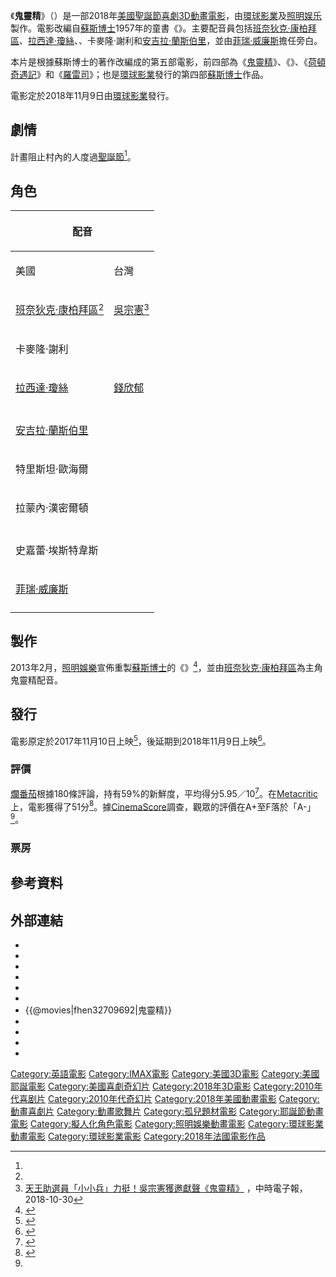 {{noteTA
|G1=Movie
|G2=Show
|T=zh-cn:绿毛怪格林奇;zh-tw:鬼靈精 (2018年電影);zh-hk:聖誕怪怪傑;zh-sg:鬼灵精 (2018年电影);
|1=zh-cn:绿毛怪格林奇;zh-tw:鬼靈精;zh-hk:聖誕怪怪傑;zh-sg:鬼灵精;
|2=zh-hk:Who啦啦市;zh-tw:胡家鎮;
|3=zh-hk:仙迪;zh-tw:辛蒂;
}}
{{Otheruses|subject=一部照明娛樂的動畫電影|other=同名電影|鬼靈精}}
{{Infobox film
| name           = 鬼靈精
| original_name  = {{lang|en|''The Grinch''}}
| image          = The Grinch (2018 film).png
| caption        = 電影海報
| director       = {{Plain list|
* {{link-en|史考特·莫西爾|Scott Mosier}}
* {{link-en|亞羅·錢尼|Yarrow Cheney}}
}}
| producer       = {{Plain list|
* {{link-en|克里斯·梅勒丹德利|Chris Meledandri}}
* 珍妮特·希利
}}
| screenplay     = {{Plain list|
* 麥可·勒西厄爾
* {{link-en|湯米·斯威德羅|Tommy Swerdlow}}
}}
| based_on       = {{based on|{{link-en|鬼靈精 (童書)|How the Grinch Stole Christmas!|鬼靈精}}|[[蘇斯博士|蘇斯博士]]}}
| starring       = {{Plain list|
* [[班奈狄克·康柏拜區|班奈狄克·康柏拜區]]
* [[拉西達·瓊絲|拉西達·瓊絲]]
* {{link-en|肯南·湯普森|Kenan Thompson}}
* 卡麥隆·謝利
* [[安吉拉·蘭斯伯里|安吉拉·蘭斯伯里]]
}}
| narrator       = [[菲瑞·威廉斯|菲瑞·威廉斯]]
| music          = [[丹尼·葉夫曼|丹尼·葉夫曼]]<ref>{{cite web|title=Danny Elfman to Score Illumination’s ‘How the Grinch Stole Christmas’|url=http://filmmusicreporter.com/2017/11/20/danny-elfman-to-score-illuminations-how-the-grinch-stole-christmas/|publisher=Film Music Reporter|accessdate=2017-11-23|date=2017-11-20|archive-url=https://web.archive.org/web/20171201043048/http://filmmusicreporter.com/2017/11/20/danny-elfman-to-score-illuminations-how-the-grinch-stole-christmas/|archive-date=2017-12-01|dead-url=no}}</ref>
| editing        = 克里斯·卡塔赫納
| studio         = {{Plain list|
* [[環球影業|環球影業]]<ref name="insight">{{cite web|url=https://www.varietyinsight.com/print_featurefilm_releases.php|title=Film releases|work=[[Variety_Insight|Variety Insight]]|accessdate=2017-06-05|archive-url=https://web.archive.org/web/20180903113118/https://www.varietyinsight.com/print_featurefilm_releases.php|archive-date=2018-09-03|dead-url=no}}</ref>
* [[照明娱乐|照明娱乐]]<ref name="insight" />
}}
| distributor    = 環球影業
| released       = {{Film date|2018|10|22|{{link-en|攝政村影院|Regency Village Theater}}首映|2018|11|9|美國、英國、台灣|2018|12|14|日本、中国大陸|2018|12|27|香港|2018|12|29|新加坡}}
| runtime        = 86分鐘<ref>{{cite web|url=https://www.regmovies.com/movies/dr-seuss-the-grinch/B00177769373|title=Dr. Seuss' The Grinch|website=[[Regal_Entertainment_Group|Regal Entertainment Group]]|accessdate=2018-10-07|archive-url=https://web.archive.org/web/20181007223449/https://www.regmovies.com/movies/dr-seuss-the-grinch/B00177769373|archive-date=2018-10-07|dead-url=yes}}</ref>
| country        = {{美國電影產地}}
| language       = 英語
| budget         = 7500萬美元<ref>{{cite web|url=https://variety.com/2018/film/features/chris-meledandri-illumination-minions-the-grinch-1203020068/|title=How Chris Meledandri Became the Most Powerful Man in Animation|work=[[Variety_(magazine)|Variety]]|first=Brent|last=Lang|date=2018-11-05|accessdate=2018-11-06|archive-url=https://web.archive.org/web/20181108210137/https://variety.com/2018/film/features/chris-meledandri-illumination-minions-the-grinch-1203020068/|archive-date=2018-11-08|dead-url=no}}</ref><ref name=THRpreview>{{cite web|url=https://www.hollywoodreporter.com/news/grinch-box-office-see-green-55m-60m-bow-1159454|title=Box-Office Preview: 'The Grinch' to See Green With $55M-$60M U.S. Bow|work=[[The_Hollywood_Reporter|The Hollywood Reporter]]|first=Pamela|last=McClintock|date=2018-11-08|accessdate=2018-11-08|archive-url=https://web.archive.org/web/20181108224807/https://www.hollywoodreporter.com/news/grinch-box-office-see-green-55m-60m-bow-1159454|archive-date=2018-11-08|dead-url=no}}</ref> 
| gross          = 5.11億美元<ref name="BOM">{{cite web|url=https://www.boxofficemojo.com/movies/?id=grinch2017.htm|title=The Grinch (2018)|website=[[Box_Office_Mojo|Box Office Mojo]]|publisher=[[IMDb|IMDb]]|accessdate=2018-11-11|archive-url=https://web.archive.org/web/20181107104421/https://www.boxofficemojo.com/movies/?id=grinch2017.htm|archive-date=2018-11-07|dead-url=no}}</ref>
| cn_name        = 绿毛怪格林奇
| hk_name        = 聖誕怪怪傑
| tw_name        = 鬼靈精
| sg_name        = 鬼灵精
}}

《'''鬼靈精'''》（{{lang-en|''The Grinch''或Dr. Seuss' The Grinch}}）是一部2018年[[美國|美國]][[聖誕節|聖誕節]][[喜劇|喜劇]][[3D電影|3D]][[電腦動畫|動畫電影]]，由[[環球影業|環球影業]]及[[照明娱乐|照明娱乐]]製作。電影改編自[[蘇斯博士|蘇斯博士]]1957年的童書《{{link-en|鬼靈精 (童書)|How the Grinch Stole Christmas!|鬼靈精}}》。主要配音員包括[[班奈狄克·康柏拜區|班奈狄克·康柏拜區]]、[[拉西達·瓊絲|拉西達·瓊絲]]、{{link-en|肯南·湯普森|Kenan Thompson}}、卡麥隆·謝利和[[安吉拉·蘭斯伯里|安吉拉·蘭斯伯里]]，並由[[菲瑞·威廉斯|菲瑞·威廉斯]]擔任旁白。

本片是根據蘇斯博士的著作改編成的第五部電影，前四部為《[[鬼靈精|鬼靈精]]》、《{{link-en|魔法靈貓 (電影)|The Cat in the Hat (film)|魔法靈貓}}》、《[[荷頓奇遇記|荷頓奇遇記]]》和《[[羅雷司|羅雷司]]》；也是[[環球影業|環球影業]]發行的第四部[[蘇斯博士|蘇斯博士]]作品。

電影定於2018年11月9日由[[環球影業|環球影業]]發行。

== 劇情 ==
{{link-en|鬼靈精 (角色)|Grinch|-{zh-hk:格林傑;zh-tw:鬼靈精;zh-cn:格林奇}-}}計畫阻止村內的人度過[[聖誕節|聖誕節]]<ref name="VarietyCumberbatchVoice" />。

== 角色 ==
{| class="wikitable"
!colspan=4|配音
!rowspan=2|角色
|-
!美國
!台灣
!香港
!大陸
|-
| [[班奈狄克·康柏拜區|班奈狄克·康柏拜區]]<ref name="VarietyCumberbatchVoice" />
| [[吳宗憲|吳宗憲]]<ref>[https://www.chinatimes.com/realtimenews/20181030003791-260404 天王助選員「小小兵」力挺！吳宗憲獲邀獻聲《鬼靈精》] {{Wayback|url=https://www.chinatimes.com/realtimenews/20181030003791-260404 |date=20181102014642 }}，中時電子報，2018-10-30</ref>
| [[黃子華|黃子華]]<ref>{{cite news|url=https://www.youtube.com/watch?v=ZDdN6_EwUaM|title=《聖誕怪怪傑》黃子華粵語配音預告|author=UniversalPicturesHKG|work=[[YouTube|YouTube]]|date=2018-11-06|accessdate=2018-11-22|archive-url=https://web.archive.org/web/20181210125628/https://www.youtube.com/watch?v=ZDdN6_EwUaM|archive-date=2018-12-10|dead-url=no}}</ref>
| [[潘粤明|潘粤明]]<ref>[http://news.mtime.com/2018/11/09/1585965.html 潘粤明担任《绿毛怪格林奇》中文配音] {{Wayback|url=http://news.mtime.com/2018/11/09/1585965.html |date=20181111133703 }}，Mtime时光网，2018-11-09</ref>
| {{link-en|鬼靈精 (角色)|Grinch|-{zh-hk:格林傑;zh-tw:鬼靈精;zh-cn:格林奇}-}}（The Grinch）
|-
| 卡麥隆·謝利
|
|
| 田雨琳
| 辛蒂露（Cindy Lou Who）
|-
| [[拉西達·瓊絲|拉西達·瓊絲]]
|[[錢欣郁|錢欣郁]]
|
| [[季冠霖|季冠霖]]
| 唐娜露（Donna Lou Who）
|-
| {{link-en|肯南·湯普森|Kenan Thompson}}
|
|
| 高增志
| Bricklebaum
|-
| [[安吉拉·蘭斯伯里|安吉拉·蘭斯伯里]]
|
|
| [[杨晨_(播音员)|杨晨]]
| 市長（Mayor McGerkle）
|-
| 特里斯坦·歐海爾
|
|
| 鞠豪阳
| Groopert
|-
| 拉蒙內·漢密爾頓
|
|
| 于江川
| 艾克索（Axl）
|-
| {{link-en|山姆·拉瓦格尼諾|Sam Lavagnino}}
|
|
| 毋子豪
| 奧茲（Ozzy）
|-
| 史嘉蕾·埃斯特韋斯
|
|
| 昝思仪
| 伊茲（Izzy）
|-
| [[菲瑞·威廉斯|菲瑞·威廉斯]]
|
|
| 张云明
| 旁白（The Narrator）
|-
|}

== 製作 ==
2013年2月，[[照明娛樂|照明娛樂]]宣佈重製[[蘇斯博士|蘇斯博士]]的《{{link-en|鬼靈精 (小說)|How the Grinch Stole Christmas!|鬼靈精}}》<ref>{{cite news|last=Kit|first=Borys|title='How the Grinch Stole Christmas' Remake in the Works at Universal|url=http://www.hollywoodreporter.com/heat-vision/how-grinch-stole-christmas-remake-419447|accessdate=2013-02-07|newspaper=The Hollywood Reporter|date=2013-02-07|archive-url=https://web.archive.org/web/20130209072150/http://www.hollywoodreporter.com/heat-vision/how-grinch-stole-christmas-remake-419447|archive-date=2013-02-09|dead-url=no}}</ref>，並由[[班奈狄克·康柏拜區|班奈狄克·康柏拜區]]為主角鬼靈精配音。

== 發行 ==
電影原定於2017年11月10日上映<ref>{{cite web |url=http://www.hollywoodreporter.com/news/universal-dates-despicable-me-3-671303 |title=Universal Dates 'Despicable Me 3,' New 'Grinch Who Stole Christmas' |publisher=The Hollywood Reporter |date=2011-11-17 |accessdate=2014-01-16 |archive-url=https://web.archive.org/web/20140118002827/http://www.hollywoodreporter.com/news/universal-dates-despicable-me-3-671303 |archive-date=2014-01-18 |dead-url=no }}</ref>，後延期到2018年11月9日上映<ref>{{cite news|last=Kroll|first=Justin|url=http://variety.com/2016/film/news/grinch-remake-release-delayed-2018-1201790869/|title=Illumination's ‘The Grinch’ Pushed Back to 2018|publisher=Variety|date=2016-06-07|accessdate=2016-06-07|archive-url=https://web.archive.org/web/20160608131105/http://variety.com/2016/film/news/grinch-remake-release-delayed-2018-1201790869/|archive-date=2016-06-08|dead-url=no}}</ref>。

=== 評價 ===
[[爛番茄|爛番茄]]根據180條評論，持有59%的新鮮度，平均得分5.95／10<ref>{{cite web|url=https://www.rottentomatoes.com/m/the_grinch|title=The Grinch (2018)|work=[[Rotten_Tomatoes|Rotten Tomatoes]]|publisher=[[Fandango_Media|Fandango Media]]|accessdate=2018-12-23|archive-url=https://web.archive.org/web/20181115142011/https://www.rottentomatoes.com/m/the_grinch/|archive-date=2018-12-23|dead-url=no}}</ref>。在[[Metacritic|Metacritic]]上，電影獲得了51分<ref>{{cite web|url=https://www.metacritic.com/movie/the-grinch|title=The Grinch reviews|website=[[Metacritic|Metacritic]]|accessdate=2018-11-08|archive-url=https://web.archive.org/web/20181108060834/https://www.metacritic.com/movie/the-grinch|archive-date=2018-11-08|dead-url=no}}</ref>。據[[CinemaScore|CinemaScore]]調查，觀眾的評價在A+至F落於「A-」<ref name="opening" />。

=== 票房 ===

{{start box}}
{{succession prize box|《[[波希米亞狂想曲_(電影)|波希米亞狂想曲]]》|《[[怪獸與葛林戴華德的罪行|怪獸與葛林戴華德的罪行]]》|{{Flagicon|USA}}[[2018年美國週末票房冠軍|2018年美國週末票房冠軍]]|第45週}}
{{end box}}

== 參考資料 ==
{{reflist|30em|refs=

<ref name="VarietyCumberbatchVoice">{{cite web|url=http://variety.com/2016/film/news/benedict-cumberbatch-grinch-how-the-grinch-stole-christmas-1201753133/|title=Benedict Cumberbatch to Voice the Grinch in ‘How the Grinch Stole Christmas’|publisher=Variety|last=Kroll|first=Justin|date=2016-04-13|accessdate=2017-10-09|archive-url=https://web.archive.org/web/20171009194348/http://variety.com/2016/film/news/benedict-cumberbatch-grinch-how-the-grinch-stole-christmas-1201753133/|archive-date=2017-10-09|dead-url=no}}</ref>

<ref name="opening">{{cite web|url=https://deadline.com/2018/11/the-grinch-bohemian-rhapsody-weekend-box-office-1202498901/|title=Illumination-Universal’s ‘The Grinch’ Steals $2.2M On Thursday Night|website=[[Deadline_Hollywood|Deadline Hollywood]]|publisher=[[Penske_Business_Media|Penske Business Media]]|date=2018-11-09|first=Anthony|last=D'Alessandro|accessdate=2018-11-09|archive-url=https://web.archive.org/web/20181109171837/https://deadline.com/2018/11/the-grinch-bohemian-rhapsody-weekend-box-office-1202498901/|archive-date=2018-11-09|dead-url=no}}</ref>

}}

== 外部連結 ==
* {{Official website|http://www.grinchmovie.com/}}
* {{IMDb title|2709692|鬼靈精}}
* {{rotten-tomatoes|dr_seuss_how_the_grinch_stole_christmas_2018|鬼靈精}}
* {{mojo title|grinch2017|鬼靈精}}
* {{Metacritic|the-grinch|鬼靈精}}
* {{amg movie|593711|鬼靈精}}
* {{@movies|fhen32709692|鬼靈精}}
* {{Yahoomovie id|8021|鬼靈精}}
* {{Yahoo-movie-hk title|18Vl7|鬼靈精}}
* {{Mtime|233407|鬼靈精}}
* {{douban|title=鬼靈精}}

{{鬼靈精}}
{{照明娛樂}}
{{Portal bar|美國|電影|動漫}}
{{DEFAULTSORT:Grinch, The}}
[[Category:英語電影|Category:英語電影]]
[[Category:IMAX電影|Category:IMAX電影]]
[[Category:美國3D電影|Category:美國3D電影]]
[[Category:美國耶誕電影|Category:美國耶誕電影]]
[[Category:美國喜劇奇幻片|Category:美國喜劇奇幻片]]
[[Category:2018年3D電影|Category:2018年3D電影]]
[[Category:2010年代喜剧片|Category:2010年代喜剧片]]
[[Category:2010年代奇幻片|Category:2010年代奇幻片]]
[[Category:2018年美國動畫電影|Category:2018年美國動畫電影]]
[[Category:動畫喜劇片|Category:動畫喜劇片]]
[[Category:動畫歌舞片|Category:動畫歌舞片]]
[[Category:孤兒題材電影|Category:孤兒題材電影]]
[[Category:耶誕節動畫電影|Category:耶誕節動畫電影]]
[[Category:擬人化角色電影|Category:擬人化角色電影]]
[[Category:照明娛樂動畫電影|Category:照明娛樂動畫電影]]
[[Category:環球影業動畫電影|Category:環球影業動畫電影]]
[[Category:環球影業電影|Category:環球影業電影]]
[[Category:2018年法國電影作品|Category:2018年法國電影作品]]